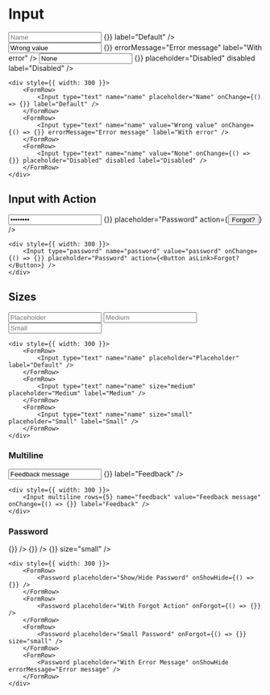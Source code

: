 
# Input

<div style={{ width: 300 }}>
    <FormRow>
        <Input type="text" name="name" placeholder="Name" onChange={() => {}} label="Default" />
    </FormRow>
    <FormRow>
        <Input type="text" name="name" value="Wrong value" onChange={() => {}} errorMessage="Error message" label="With error" />
    </FormRow>
    <FormRow>
        <Input type="text" name="name" value="None" onChange={() => {}} placeholder="Disabled" disabled label="Disabled" />
    </FormRow>
</div>

```
<div style={{ width: 300 }}>
    <FormRow>
        <Input type="text" name="name" placeholder="Name" onChange={() => {}} label="Default" />
    </FormRow>
    <FormRow>
        <Input type="text" name="name" value="Wrong value" onChange={() => {}} errorMessage="Error message" label="With error" />
    </FormRow>
    <FormRow>
        <Input type="text" name="name" value="None" onChange={() => {}} placeholder="Disabled" disabled label="Disabled" />
    </FormRow>
</div>
```

## Input with Action

<div style={{ width: 300 }}>
    <Input type="password" name="password" value="password" onChange={() => {}} placeholder="Password" action={<Button asLink>Forgot?</Button>} />
</div>

```
<div style={{ width: 300 }}>
    <Input type="password" name="password" value="password" onChange={() => {}} placeholder="Password" action={<Button asLink>Forgot?</Button>} />
</div>
```

## Sizes

<div style={{ width: 300 }}>
    <FormRow>
        <Input type="text" name="name" placeholder="Placeholder" label="Default" />
    </FormRow>
    <FormRow>
        <Input type="text" name="name" size="medium" placeholder="Medium" label="Medium" />
    </FormRow>
    <FormRow>
        <Input type="text" name="name" size="small" placeholder="Small" label="Small" />
    </FormRow>
</div>

```
<div style={{ width: 300 }}>
    <FormRow>
        <Input type="text" name="name" placeholder="Placeholder" label="Default" />
    </FormRow>
    <FormRow>
        <Input type="text" name="name" size="medium" placeholder="Medium" label="Medium" />
    </FormRow>
    <FormRow>
        <Input type="text" name="name" size="small" placeholder="Small" label="Small" />
    </FormRow>
</div>
```

### Multiline

<div style={{ width: 300 }}>
    <Input multiline rows={5} name="feedback" value="Feedback message" onChange={() => {}} label="Feedback" />
</div>

```
<div style={{ width: 300 }}>
    <Input multiline rows={5} name="feedback" value="Feedback message" onChange={() => {}} label="Feedback" />
</div>
```

### Password

<div style={{ width: 300 }}>
    <FormRow>
        <Password placeholder="Show/Hide Password" onShowHide={() => {}} />
    </FormRow>
    <FormRow>
        <Password placeholder="With Forgot Action" onForgot={() => {}} />
    </FormRow>
    <FormRow>
        <Password placeholder="Small Password" onForgot={() => {}} size="small" />
    </FormRow>
    <FormRow>
        <Password placeholder="With Error Message" onShowHide errorMessage="Error message" />
    </FormRow>
</div>

```
<div style={{ width: 300 }}>
    <FormRow>
        <Password placeholder="Show/Hide Password" onShowHide={() => {}} />
    </FormRow>
    <FormRow>
        <Password placeholder="With Forgot Action" onForgot={() => {}} />
    </FormRow>
    <FormRow>
        <Password placeholder="Small Password" onForgot={() => {}} size="small" />
    </FormRow>
    <FormRow>
        <Password placeholder="With Error Message" onShowHide errorMessage="Error message" />
    </FormRow>
</div>
```
